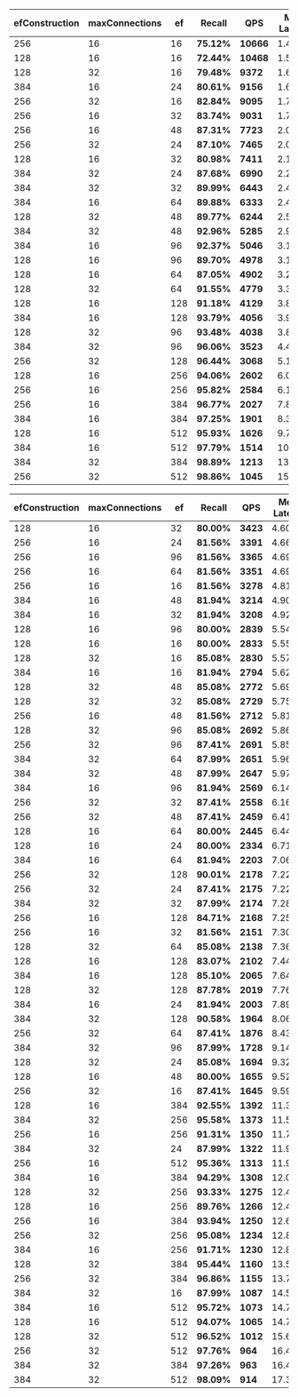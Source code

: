 
<Tabs groupId="limits">
<TabItem value="10" label="Limit 10">

| efConstruction | maxConnections | ef | **Recall** | **QPS** | Mean Latency | p99 Latency | Import time |
| ----- | ----- | ----- | ----- | ----- | ----- | ----- | ----- |
| 256 | 16 | 16 | **75.12%** | **10666** | 1.48ms | 2.82ms | 3464s |
| 128 | 16 | 16 | **72.44%** | **10468** | 1.50ms | 2.88ms | 1934s |
| 128 | 32 | 16 | **79.48%** | **9372** | 1.68ms | 3.00ms | 2471s |
| 384 | 16 | 24 | **80.61%** | **9156** | 1.69ms | 3.92ms | 4964s |
| 256 | 32 | 16 | **82.84%** | **9095** | 1.73ms | 3.09ms | 4956s |
| 256 | 16 | 32 | **83.74%** | **9031** | 1.74ms | 3.26ms | 3464s |
| 256 | 16 | 48 | **87.31%** | **7723** | 2.04ms | 3.57ms | 3464s |
| 256 | 32 | 24 | **87.10%** | **7465** | 2.07ms | 5.77ms | 4956s |
| 128 | 16 | 32 | **80.98%** | **7411** | 2.11ms | 6.25ms | 1934s |
| 384 | 32 | 24 | **87.68%** | **6990** | 2.21ms | 6.71ms | 7455s |
| 384 | 32 | 32 | **89.99%** | **6443** | 2.42ms | 5.86ms | 7455s |
| 384 | 16 | 64 | **89.88%** | **6333** | 2.48ms | 4.48ms | 4964s |
| 128 | 32 | 48 | **89.77%** | **6244** | 2.50ms | 6.12ms | 2471s |
| 384 | 32 | 48 | **92.96%** | **5285** | 2.97ms | 6.80ms | 7455s |
| 384 | 16 | 96 | **92.37%** | **5046** | 3.13ms | 5.56ms | 4964s |
| 128 | 16 | 96 | **89.70%** | **4978** | 3.16ms | 7.07ms | 1934s |
| 128 | 16 | 64 | **87.05%** | **4902** | 3.20ms | 9.12ms | 1934s |
| 128 | 32 | 64 | **91.55%** | **4779** | 3.30ms | 6.45ms | 2471s |
| 128 | 16 | 128 | **91.18%** | **4129** | 3.80ms | 7.46ms | 1934s |
| 384 | 16 | 128 | **93.79%** | **4056** | 3.90ms | 6.19ms | 4964s |
| 128 | 32 | 96 | **93.48%** | **4038** | 3.89ms | 7.40ms | 2471s |
| 384 | 32 | 96 | **96.06%** | **3523** | 4.49ms | 7.73ms | 7455s |
| 256 | 32 | 128 | **96.44%** | **3068** | 5.14ms | 8.35ms | 4956s |
| 128 | 16 | 256 | **94.06%** | **2602** | 6.01ms | 20.88ms | 1934s |
| 256 | 16 | 256 | **95.82%** | **2584** | 6.12ms | 9.52ms | 3464s |
| 256 | 16 | 384 | **96.77%** | **2027** | 7.82ms | 11.12ms | 3464s |
| 384 | 16 | 384 | **97.25%** | **1901** | 8.30ms | 11.88ms | 4964s |
| 128 | 16 | 512 | **95.93%** | **1626** | 9.70ms | 16.00ms | 1934s |
| 384 | 16 | 512 | **97.79%** | **1514** | 10.46ms | 14.63ms | 4964s |
| 384 | 32 | 384 | **98.89%** | **1213** | 13.05ms | 20.43ms | 7455s |
| 256 | 32 | 512 | **98.86%** | **1045** | 15.11ms | 22.63ms | 4956s |
</TabItem>
<TabItem value="100" label="Limit 100">

| efConstruction | maxConnections | ef | **Recall** | **QPS** | Mean Latency | p99 Latency | Import time |
| ----- | ----- | ----- | ----- | ----- | ----- | ----- | ----- |
| 128 | 16 | 32 | **80.00%** | **3423** | 4.60ms | 7.25ms | 1934s |
| 256 | 16 | 24 | **81.56%** | **3391** | 4.66ms | 6.95ms | 3464s |
| 256 | 16 | 96 | **81.56%** | **3365** | 4.69ms | 7.11ms | 3464s |
| 256 | 16 | 64 | **81.56%** | **3351** | 4.69ms | 7.18ms | 3464s |
| 256 | 16 | 16 | **81.56%** | **3278** | 4.81ms | 7.46ms | 3464s |
| 384 | 16 | 48 | **81.94%** | **3214** | 4.90ms | 7.58ms | 4964s |
| 384 | 16 | 32 | **81.94%** | **3208** | 4.92ms | 7.72ms | 4964s |
| 128 | 16 | 96 | **80.00%** | **2839** | 5.54ms | 9.18ms | 1934s |
| 128 | 16 | 16 | **80.00%** | **2833** | 5.55ms | 14.61ms | 1934s |
| 128 | 32 | 16 | **85.08%** | **2830** | 5.57ms | 8.92ms | 2471s |
| 384 | 16 | 16 | **81.94%** | **2794** | 5.62ms | 14.52ms | 4964s |
| 128 | 32 | 48 | **85.08%** | **2772** | 5.69ms | 9.23ms | 2471s |
| 128 | 32 | 32 | **85.08%** | **2729** | 5.75ms | 9.29ms | 2471s |
| 256 | 16 | 48 | **81.56%** | **2712** | 5.81ms | 16.75ms | 3464s |
| 128 | 32 | 96 | **85.08%** | **2692** | 5.86ms | 9.64ms | 2471s |
| 256 | 32 | 96 | **87.41%** | **2691** | 5.85ms | 8.85ms | 4956s |
| 384 | 32 | 64 | **87.99%** | **2651** | 5.96ms | 8.73ms | 7455s |
| 384 | 32 | 48 | **87.99%** | **2647** | 5.97ms | 8.85ms | 7455s |
| 384 | 16 | 96 | **81.94%** | **2569** | 6.14ms | 9.65ms | 4964s |
| 256 | 32 | 32 | **87.41%** | **2558** | 6.16ms | 9.52ms | 4956s |
| 256 | 32 | 48 | **87.41%** | **2459** | 6.41ms | 14.43ms | 4956s |
| 128 | 16 | 64 | **80.00%** | **2445** | 6.44ms | 19.65ms | 1934s |
| 128 | 16 | 24 | **80.00%** | **2334** | 6.71ms | 19.78ms | 1934s |
| 384 | 16 | 64 | **81.94%** | **2203** | 7.06ms | 19.85ms | 4964s |
| 256 | 32 | 128 | **90.01%** | **2178** | 7.22ms | 10.54ms | 4956s |
| 256 | 32 | 24 | **87.41%** | **2175** | 7.22ms | 11.09ms | 4956s |
| 384 | 32 | 32 | **87.99%** | **2174** | 7.28ms | 11.52ms | 7455s |
| 256 | 16 | 128 | **84.71%** | **2168** | 7.25ms | 20.03ms | 3464s |
| 256 | 16 | 32 | **81.56%** | **2151** | 7.30ms | 15.82ms | 3464s |
| 128 | 32 | 64 | **85.08%** | **2138** | 7.36ms | 23.08ms | 2471s |
| 128 | 16 | 128 | **83.07%** | **2102** | 7.44ms | 21.98ms | 1934s |
| 384 | 16 | 128 | **85.10%** | **2065** | 7.64ms | 11.85ms | 4964s |
| 128 | 32 | 128 | **87.78%** | **2019** | 7.76ms | 15.79ms | 2471s |
| 384 | 16 | 24 | **81.94%** | **2003** | 7.89ms | 19.26ms | 4964s |
| 384 | 32 | 128 | **90.58%** | **1964** | 8.06ms | 12.98ms | 7455s |
| 256 | 32 | 64 | **87.41%** | **1876** | 8.43ms | 25.45ms | 4956s |
| 384 | 32 | 96 | **87.99%** | **1728** | 9.14ms | 25.00ms | 7455s |
| 128 | 32 | 24 | **85.08%** | **1694** | 9.32ms | 25.24ms | 2471s |
| 128 | 16 | 48 | **80.00%** | **1655** | 9.52ms | 18.12ms | 1934s |
| 256 | 32 | 16 | **87.41%** | **1645** | 9.59ms | 24.74ms | 4956s |
| 128 | 16 | 384 | **92.55%** | **1392** | 11.35ms | 20.15ms | 1934s |
| 384 | 32 | 256 | **95.58%** | **1373** | 11.51ms | 16.24ms | 7455s |
| 256 | 16 | 256 | **91.31%** | **1350** | 11.70ms | 32.29ms | 3464s |
| 384 | 32 | 24 | **87.99%** | **1322** | 11.97ms | 30.25ms | 7455s |
| 256 | 16 | 512 | **95.36%** | **1313** | 11.97ms | 16.54ms | 3464s |
| 384 | 16 | 384 | **94.29%** | **1308** | 12.06ms | 21.33ms | 4964s |
| 128 | 32 | 256 | **93.33%** | **1275** | 12.40ms | 30.15ms | 2471s |
| 128 | 16 | 256 | **89.76%** | **1266** | 12.46ms | 38.38ms | 1934s |
| 256 | 16 | 384 | **93.94%** | **1250** | 12.68ms | 19.40ms | 3464s |
| 256 | 32 | 256 | **95.08%** | **1234** | 12.81ms | 30.89ms | 4956s |
| 384 | 16 | 256 | **91.71%** | **1230** | 12.86ms | 33.16ms | 4964s |
| 128 | 32 | 384 | **95.44%** | **1160** | 13.50ms | 28.57ms | 2471s |
| 256 | 32 | 384 | **96.86%** | **1155** | 13.72ms | 19.79ms | 4956s |
| 384 | 32 | 16 | **87.99%** | **1087** | 14.53ms | 29.06ms | 7455s |
| 384 | 16 | 512 | **95.72%** | **1073** | 14.77ms | 37.29ms | 4964s |
| 128 | 16 | 512 | **94.07%** | **1065** | 14.79ms | 36.23ms | 1934s |
| 128 | 32 | 512 | **96.52%** | **1012** | 15.60ms | 25.02ms | 2471s |
| 256 | 32 | 512 | **97.76%** | **964** | 16.43ms | 23.95ms | 4956s |
| 384 | 32 | 384 | **97.26%** | **963** | 16.42ms | 33.55ms | 7455s |
| 384 | 32 | 512 | **98.09%** | **914** | 17.30ms | 24.79ms | 7455s |

</TabItem>
</Tabs>
